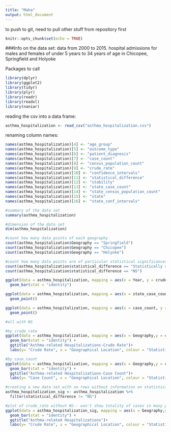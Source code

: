 ```yaml
---
title: "Maha"
output: html_document
---
```


to push to git, need to pull other stuff from repository first

```r
knitr::opts_chunk$set(echo = TRUE)
```
###Info on the data set:
data from 2000 to 2015. hospital admissions for males and females of under 5 years to 34 years of age in Chicopee, Springfield and Holyoke


Packages to call
```r
library(dplyr)
library(ggplot2)
library(tidyr)
library(plyr)
library(readr)
library(readxl)
library(naniar)
```

reading the csv into a data frame:
```r
asthma_hospitalization <- read_csv("asthma_hospitalization.csv")
```

renaming column names:
```r
names(asthma_hospitalization)[4] <- "age_group"
names(asthma_hospitalization)[5] <- "outcome_type"
names(asthma_hospitalization)[6] <- "patient_diagnosis"
names(asthma_hospitalization)[7] <- "case_count"
names(asthma_hospitalization)[8] <- "census_population_count"
names(asthma_hospitalization)[9] <- "crude_rate"
names(asthma_hospitalization)[10] <- "confidence_intervals"
names(asthma_hospitalization)[11] <- "statistical_difference"
names(asthma_hospitalization)[12] <- "stability"
names(asthma_hospitalization)[13] <- "state_case_count"
names(asthma_hospitalization)[14] <- "state_census_population_count"
names(asthma_hospitalization)[15] <- "state"
names(asthma_hospitalization)[16] <- "state_conf_intervals"
```

```r
#summary of the data set
summary(asthma_hospitalization)

#dimension of the data set
dim(asthma_hospitalization)
```


```r
#count how many data points of each geography
count(asthma_hospitalization$Geography == "Springfield")
count(asthma_hospitalization$Geography == "Chicopee")
count(asthma_hospitalization$Geography == "Holyoke")

#count how many data points are of particular statistical significances
count(asthma_hospitalization$statistical_difference == "Statistically significantly higher")
count(asthma_hospitalization$statistical_difference == "NS")

```

```r
ggplot(data = asthma_hospitalization, mapping = aes(x = Year, y = crude_rate, color = Geography))+
  geom_bar(stat = "identity")

ggplot(data = asthma_hospitalization, mapping = aes(x = state_case_count, y = case_count, color = Geography))+
  geom_point()

ggplot(data = asthma_hospitalization, mapping = aes(x = case_count, y = crude_rate, color = Geography))+
  geom_point()

```


```r
#all with NS

#by crude_rate
ggplot(data = asthma_hospitalization, mapping = aes(x = Geography,y = crude_rate, color = statistical_difference))+
  geom_bar(stat = "identity") +
  ggtitle("Asthma-related Hospitalizations-Crude Rate")+ 
  labs(y= "Crude Rate", x = "Geographical Location", colour = "Statistical Significance")

#by case_count
ggplot(data = asthma_hospitalization, mapping = aes(x = Geography,y = case_count, color = statistical_difference))+
  geom_bar(stat = "identity") +
  ggtitle("Asthma-related Hospitalizations-Case Count")+ 
  labs(y= "Case Count", x = "Geographical Location", colour = "Statistical Significance")
```


```r
#creating a new data set with no rows without information on statistical significance
asthma_hospitalization_sig <- asthma_hospitalization %>%
  filter(statistical_difference != "NS")
```


```r
#plot of crude_rate without NS-- won't show totality of cases in many places so not very useful
ggplot(data = asthma_hospitalization_sig, mapping = aes(x = Geography,y = crude_rate, color = statistical_difference))+
  geom_bar(stat = "identity") +
  ggtitle("Asthma-related Hospitalizations")+ 
  labs(y= "Crude Rate", x = "Geographical Location", colour = "Statistical Significance")
```


